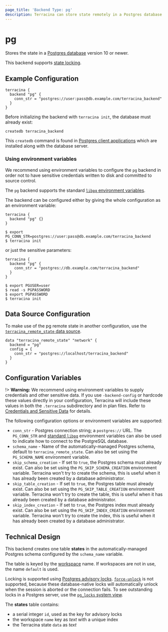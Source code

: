 ```yaml
---
page_title: 'Backend Type: pg'
description: Terracina can store state remotely in a Postgres database with locking.
---
```


# pg

Stores the state in a [Postgres database](https://www.postgresql.org) version 10 or newer.

This backend supports [state locking](/terracina/language/state/locking).

## Example Configuration

```hcl
terracina {
  backend "pg" {
    conn_str = "postgres://user:pass@db.example.com/terracina_backend"
  }
}
```

Before initializing the backend with `terracina init`, the database must already exist:

```
createdb terracina_backend
```

This `createdb` command is found in [Postgres client applications](https://www.postgresql.org/docs/10/reference-client.html) which are installed along with the database server.


### Using environment variables

We recommend using environment variables to configure the `pg` backend in order
not to have sensitive credentials written to  disk and committed to source
control.

The `pg` backend supports the standard [`libpq` environment variables](https://www.postgresql.org/docs/current/libpq-envars.html).

The backend can be configured either by giving the whole configuration as an
environment variable:

```hcl
terracina {
  backend "pg" {}
}
```

```shellsession
$ export PG_CONN_STR=postgres://user:pass@db.example.com/terracina_backend
$ terracina init
```

or just the sensitive parameters:

```hcl
terracina {
  backend "pg" {
    conn_str = "postgres://db.example.com/terracina_backend"
  }
}
```

```shellsession
$ export PGUSER=user
$ read -s PGPASSWORD
$ export PGPASSWORD
$ terracina init
```

## Data Source Configuration

To make use of the pg remote state in another configuration, use the [`terracina_remote_state` data source](/terracina/language/state/remote-state-data).

```hcl
data "terracina_remote_state" "network" {
  backend = "pg"
  config = {
    conn_str = "postgres://localhost/terracina_backend"
  }
}
```

## Configuration Variables

!> **Warning:**  We recommend using environment variables to supply credentials and other sensitive data. If you use `-backend-config` or hardcode these values directly in your configuration, Terracina will include these values in both the `.terracina` subdirectory and in plan files. Refer to [Credentials and Sensitive Data](/terracina/language/backend#credentials-and-sensitive-data) for details.

The following configuration options or environment variables are supported:

- `conn_str` - Postgres connection string; a `postgres://` URL. The `PG_CONN_STR` and [standard `libpq`](https://www.postgresql.org/docs/current/libpq-envars.html) environment variables can also be used to indicate how to connect to the PostgreSQL database.
- `schema_name` - Name of the automatically-managed Postgres schema, default to `terracina_remote_state`. Can also be set using the `PG_SCHEMA_NAME` environment variable.
- `skip_schema_creation` - If set to `true`, the Postgres schema must already exist. Can also be set using the `PG_SKIP_SCHEMA_CREATION` environment variable. Terracina won't try to create the schema, this is useful when it has already been created by a database administrator.
- `skip_table_creation` - If set to `true`, the Postgres table must already exist. Can also be set using the `PG_SKIP_TABLE_CREATION` environment variable. Terracina won't try to create the table, this is useful when it has already been created by a database administrator.
- `skip_index_creation` - If set to `true`, the Postgres index must already exist. Can also be set using the `PG_SKIP_INDEX_CREATION` environment variable. Terracina won't try to create the index, this is useful when it has already been created by a database administrator.

## Technical Design

This backend creates one table **states** in the automatically-managed Postgres schema configured by the `schema_name` variable.

The table is keyed by the [workspace](/terracina/language/state/workspaces) name. If workspaces are not in use, the name `default` is used.

Locking is supported using [Postgres advisory locks](https://www.postgresql.org/docs/9.5/explicit-locking.html#ADVISORY-LOCKS). [`force-unlock`](/terracina/cli/commands/force-unlock) is not supported, because these database-native locks will automatically unlock when the session is aborted or the connection fails. To see outstanding locks in a Postgres server, use the [`pg_locks` system view](https://www.postgresql.org/docs/9.5/view-pg-locks.html).

The **states** table contains:

- a serial integer `id`, used as the key for advisory locks
- the workspace `name` key as _text_ with a unique index
- the Terracina state `data` as _text_
